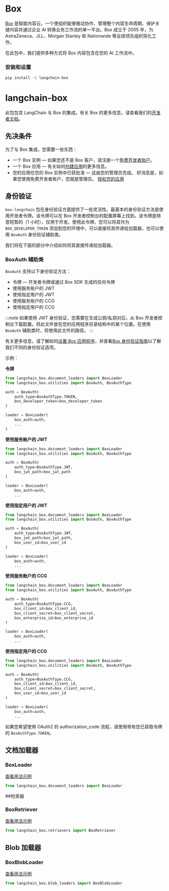 # Box

[Box](https://box.com) 是智能内容云，一个使组织能够推动协作、管理整个内容生命周期、保护关键内容并通过企业 AI 转换业务工作流的单一平台。Box 成立于 2005 年，为 AstraZeneca、JLL、Morgan Stanley 和 Nationwide 等全球领先组织简化工作。

在此包中，我们提供多种方式将 Box 内容包含在您的 AI 工作流中。

### 安装和设置

```bash
pip install -U langchain-box

```

# langchain-box

此包包含 LangChain 与 Box 的集成。有关 Box 的更多信息，请查看我们的[开发者文档](https://developer.box.com)。

## 先决条件

为了与 Box 集成，您需要一些东西：

* 一个 Box 实例 — 如果您还不是 Box 客户，请注册一个[免费开发者账户](https://account.box.com/signup/n/developer#ty9l3)。
* 一个 Box 应用 — 有关如何[创建应用](https://developer.box.com/guides/getting-started/first-application/)的更多信息。
* 您的应用在您的 Box 实例中已获批准 — 这由您的管理员完成。
好消息是，如果您使用免费开发者账户，您就是管理员。
[授权您的应用](https://developer.box.com/guides/authorization/custom-app-approval/#manual-approval)

## 身份验证

`box-langchain` 包在身份验证方面提供了一些灵活性。最基本的身份验证方法是使用开发者令牌。该令牌可以在 Box 开发者控制台的配置屏幕上找到。该令牌是特意短暂的（1 小时），仅用于开发。使用此令牌，您可以将其作为 `BOX_DEVELOPER_TOKEN` 添加到您的环境中，可以直接将其传递给加载器，也可以使用 `BoxAuth` 身份验证辅助类。

我们将在下面的部分中介绍如何将其直接传递给加载器。

### BoxAuth 辅助类

`BoxAuth` 支持以下身份验证方法：

* 令牌 — 开发者令牌或通过 Box SDK 生成的任何令牌
* 使用服务账户的 JWT
* 使用指定用户的 JWT
* 使用服务账户的 CCG
* 使用指定用户的 CCG

:::note
如果使用 JWT 身份验证，您需要在生成公钥/私钥对后，从 Box 开发者控制台下载配置。将此文件放在您的应用程序目录结构中的某个位置。在使用 `BoxAuth` 辅助类时，将使用此文件的路径。
:::

有关更多信息，请了解如何[设置 Box 应用程序](https://developer.box.com/guides/getting-started/first-application/)，并查看[Box 身份验证指南](https://developer.box.com/guides/authentication/select/)以了解我们不同的身份验证选项。

示例：

**令牌**

```python
from langchain_box.document_loaders import BoxLoader
from langchain_box.utilities import BoxAuth, BoxAuthType

auth = BoxAuth(
    auth_type=BoxAuthType.TOKEN,
    box_developer_token=box_developer_token
)

loader = BoxLoader(
    box_auth=auth,
    ...
)
```

**使用服务账户的 JWT**

```python
from langchain_box.document_loaders import BoxLoader
from langchain_box.utilities import BoxAuth, BoxAuthType

auth = BoxAuth(
    auth_type=BoxAuthType.JWT,
    box_jwt_path=box_jwt_path
)

loader = BoxLoader(
    box_auth=auth,
    ...
```

**使用指定用户的 JWT**

```python
from langchain_box.document_loaders import BoxLoader
from langchain_box.utilities import BoxAuth, BoxAuthType

auth = BoxAuth(
    auth_type=BoxAuthType.JWT,
    box_jwt_path=box_jwt_path,
    box_user_id=box_user_id
)

loader = BoxLoader(
    box_auth=auth,
    ...
```

**使用服务账户的 CCG**

```python
from langchain_box.document_loaders import BoxLoader
from langchain_box.utilities import BoxAuth, BoxAuthType

auth = BoxAuth(
    auth_type=BoxAuthType.CCG,
    box_client_id=box_client_id,
    box_client_secret=box_client_secret,
    box_enterprise_id=box_enterprise_id
)

loader = BoxLoader(
    box_auth=auth,
    ...
```

**使用指定用户的 CCG**

```python
from langchain_box.document_loaders import BoxLoader
from langchain_box.utilities import BoxAuth, BoxAuthType

auth = BoxAuth(
    auth_type=BoxAuthType.CCG,
    box_client_id=box_client_id,
    box_client_secret=box_client_secret,
    box_user_id=box_user_id
)

loader = BoxLoader(
    box_auth=auth,
    ...
```

如果您希望使用 OAuth2 的 authorization_code 流程，请使用带有您已获取令牌的 `BoxAuthType.TOKEN`。

## 文档加载器

### BoxLoader

[查看用法示例](/docs/integrations/document_loaders/box)

```python
from langchain_box.document_loaders import BoxLoader

```

##检索器

### BoxRetriever

[查看用法示例](/docs/integrations/retrievers/box)

```python
from langchain_box.retrievers import BoxRetriever

```

## Blob 加载器

### BoxBlobLoader

[查看用法示例](/docs/integrations/document_loaders/box)

```python
from langchain_box.blob_loaders import BoxBlobLoader

```
